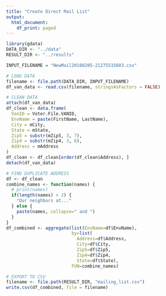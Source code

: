 ```yaml
---
title: "Create Direct Mail List"
output:
  html_document:
    df_print: paged
---
```


```r
library(gdata)
DATA_DIR <- "../data"
RESULT_DIR <- "../results"

INPUT_FILENAME = "NewMail20180205-21275515603.csv"
```


```r
# LOAD DATA
filename <- file.path(DATA_DIR, INPUT_FILENAME)
df_van_data <- read.csv(filename, stringsAsFactors = FALSE)
```

```r
# CLEAN DATA
attach(df_van_data)
df_clean <- data.frame(
  VanID = Voter.File.VANID, 
  EnvName = paste(FirstName, LastName),
  City = mCity,
  State = mState,
  Zip5 = substr(mZip5, 3, 7),
  Zip4 = substr(mZip4, 3, 6),
  Address = mAddress
)
df_clean <- df_clean[order(df_clean$Address), ]
detach(df_van_data)
```

```r
# FIND DUPLICATE ADDRESS
df <- df_clean
combine_names <- function(names) {
  # print(names)
  if(length(names) > 2) {
    "Our neighbors at..."
  } else {
    paste(names, collapse=" and ")
  }
}
df_combined <- aggregate(list(EnvName=df$EnvName), 
                         by=list(
                           Address=df$Address, 
                           City=df$City, 
                           Zip5=df$Zip5, 
                           Zip4=df$Zip4, 
                           State=df$State),
                         FUN=combine_names)
```


```r
# EXPORT TO CSV
filename <- file.path(RESULT_DIR, "mailing_list.csv")
write.csv(df_combined, file = filename)
```